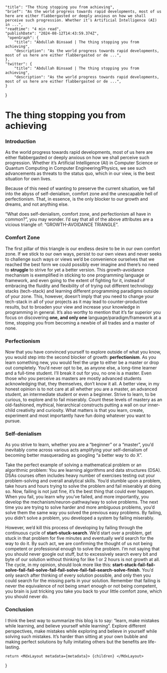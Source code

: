 
		
	"title": "The thing stopping you from achieving", 
	"brief": "As the world progress towards rapid developments, most of us here are either flabbergasted or deeply anxious on how we shall perceive such progression. Whether it’s Artificial Intelligence (AI) in ...",
	"readtime": "4 min read",
	"publishDate": "2024-08-12T14:43:59.374Z",
	 "openGraph": {
		"title": "Abdullah Binsaad | The thing stopping you from achieving",
		"description": "As the world progress towards rapid developments, most of us here are either flabbergasted or de ...",
	},
	"twitter": {
		"title": "Abdullah Binsaad | The thing stopping you from achieving",
		"description": "As the world progress towards rapid developments, most of us here are either flabbergasted or de ...",
	}
}

# The thing stopping you from achieving

### Introduction
  
As the world progress towards rapid developments, most of us here are either flabbergasted or deeply anxious on how we shall perceive such progression. Whether it’s Artificial Intelligence (AI) in Computer Science or Quantum Computing in Computer Engineering/Physics, we see such advancements as threats to the status quo, which in our view, is the best situation for own lives.

Because of this need of wanting to preserve the current situation, we fall into the abyss of self-denialism, comfort zone and the unescapable hell of perfectionism. That, in essence, is the only blocker to our growth and dreams, and not anything else.

“What does self-denialism, comfort zone, and perfectionism all have in common?”, you may wonder. I’d say that all of the above attributes are a vicious triangle of: “GROWTH-AVOIDANCE TRIANGLE”.

### Comfort Zone

  
The first pillar of this triangle is our endless desire to be in our own comfort zone. If we stick to our own ways, persist to our own views and never seeks to challenge such ways or views we’d be convenience ourselves that we reached the best form we could possibly ever imagine and there’s no need to **struggle** to strive for yet a better version. This growth-avoidance mechanism is exemplified in sticking to one programming language or framework, and even going to the extent of fighting for it, instead of embracing the fluidity and flexibility of of trying out different technology stacks (tech-stack) and learning different programming paradigms outside of your zone. This, however, doesn’t imply that you need to change your tech-stack in all of your projects as it may lead to counter-productive results, but to broaden your view and increase your knowledge in programming in general. It’s also worthy to mention that it’s far superior you focus on discovering **one, and only one** language/paradigm/framework at a time, stopping you from becoming a newbie of all trades and a master of none.

### Perfectionism

  
Now that you have convinced yourself to explore outside of what you know, you would step into the second blocker of growth: **perfectionism**. As you learn something new, you would feel the urge to either be a master or drop out completely. You’d never opt to be, as anyone else, a long-time learner and a full-time student. I’ll break it out for you, no one is a master. Even those who you perceive as masters are mostly advanced students acknowledging that, they themselves, don’t know it all. A better view, in my honest opinion is to not care at all whether you are a master, an advanced student, an intermediate student or even a beginner. Strive to learn, to be curious, to explore and to fail miserably. Count these levels of mastery as an old-fashioned, mythical, hierarchical constructs putting a wall on our inner-child creativity and curiosity. What matters is that you learn, create, experiment and most importantly have fun doing whatever you want to pursue.

### Self-denialism

  
As you strive to learn, whether you are a “beginner” or a “master”, you’d inevitably come across various acts amplifying your self-denialism of becoming better masquerading as googling “a better way to do X”.

Take the perfect example of solving a mathematical problem or an algorithmic problem: You are learning algorithms and data structures (DSA). DSAs courses often includes heavy number of exercises testing out your problem-solving and overall analytical skills. You’d stumble upon a problem, take hours and hours trying to solve the problem and fail miserably at doing so. Now, failing is not just fine, it’s the best thing that could ever happen. When you fail, you learn why you’ve failed, and more importantly, you develop the mechanism/neuron-pathway/way to solve problems. The next time you are trying to solve harder and more ambiguous problems, you’d solve them the same way you solved the previous easy problems. By failing, you didn’t solve a problem, you developed a system by failing miserably.

However, we’d kill this process of developing by failing through the continuous cycle of **start-stuck-search**. We’d start over a problem, get stuck in that problem for five minutes and eventually we’d search for the way to do it. By such act, we are confirming the thought of us not being competent or professional enough to solve the problem. I’m not saying that you should never google out stuff, but to excessively search every bit and byte of our solution without thinking for like 1 or 2 hours is not growth at all. The cycle, in my opinion, should look more like this: **start-stuck-fail-fail-solve-fail-fail-solve-fail-fail-solve-fail-fail-search-solve-finish**. You’d only search after thinking of every solution possible, and only then you could search for the missing parts in your solution. Remember that failing is never the equivalence of not being smart enough or not being competent, you brain is just tricking you take you back to your little comfort zone, which you should never do.

### Conclusion

  
I think the best way to summarize this blog is to say: “learn, make mistakes while learning, and believe yourself while learning”. Explore different perspectives, make mistakes while exploring and believe in yourself while solving such mistakes. It’s harder than sitting at your own bubble and making perfect solutions by fully imitating others but the benefits are life-lasting.

	return <MdxLayout metadata={metadata}> {children} </MdxLayout>
}
